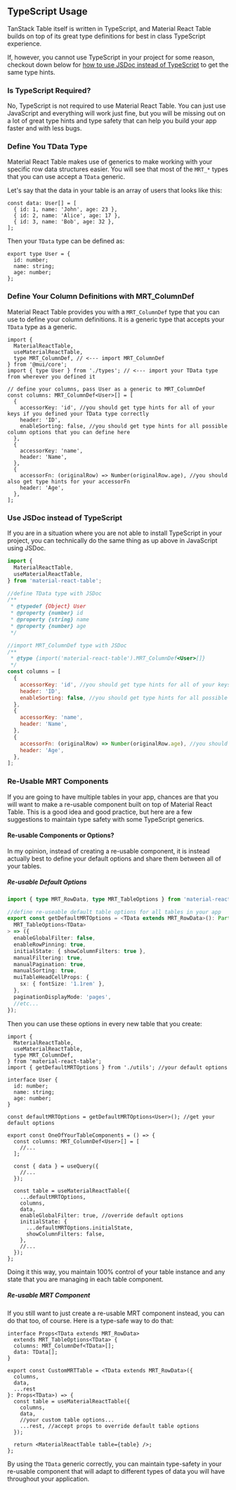 
<Head>
  <title>TypeScript - Material React Table V2 Docs</title>
  <meta
    name="description"
    content="How to best use TypeScript with Material React Table"
  />
</Head>

## TypeScript Usage

TanStack Table itself is written in TypeScript, and Material React Table builds on top of its great type definitions for best in class TypeScript experience.

If, however, you cannot use TypeScript in your project for some reason, checkout down below for [how to use JSDoc instead of TypeScript](#use-jsdoc-instead-of-typescript) to get the same type hints.

### Is TypeScript Required?

No, TypeScript is not required to use Material React Table. You can just use JavaScript and everything will work just fine, but you will be missing out on a lot of great type hints and type safety that can help you build your app faster and with less bugs.

### Define You TData Type

Material React Table makes use of generics to make working with your specific row data structures easier. You will see that most of the `MRT_*` types that you can use accept a `TData` generic.

Let's say that the data in your table is an array of users that looks like this:

```tsx
const data: User[] = [
  { id: 1, name: 'John', age: 23 },
  { id: 2, name: 'Alice', age: 17 },
  { id: 3, name: 'Bob', age: 32 },
];
```

Then your `TData` type can be defined as:

```tsx
export type User = {
  id: number;
  name: string;
  age: number;
};
```

### Define Your Column Definitions with MRT_ColumnDef

Material React Table provides you with a `MRT_ColumnDef` type that you can use to define your column definitions. It is a generic type that accepts your `TData` type as a generic.

```tsx
import {
  MaterialReactTable,
  useMaterialReactTable,
  type MRT_ColumnDef, // <--- import MRT_ColumnDef
} from '@mui/core';
import { type User } from './types'; // <--- import your TData type from wherever you defined it

// define your columns, pass User as a generic to MRT_ColumnDef
const columns: MRT_ColumnDef<User>[] = [
  {
    accessorKey: 'id', //you should get type hints for all of your keys if you defined your TData type correctly
    header: 'ID',
    enableSorting: false, //you should get type hints for all possible column options that you can define here
  },
  {
    accessorKey: 'name',
    header: 'Name',
  },
  {
    accessorFn: (originalRow) => Number(originalRow.age), //you should also get type hints for your accessorFn
    header: 'Age',
  },
];
```

### Use JSDoc instead of TypeScript

If you are in a situation where you are not able to install TypeScript in your project, you can technically do the same thing as up above in JavaScript using JSDoc.

```jsx
import {
  MaterialReactTable,
  useMaterialReactTable,
} from 'material-react-table';

//define TData type with JSDoc
/**
 * @typedef {Object} User
 * @property {number} id
 * @property {string} name
 * @property {number} age
 */

//import MRT_ColumnDef type with JSDoc
/**
 * @type {import('material-react-table').MRT_ColumnDef<User>[]}
 */
const columns = [
  {
    accessorKey: 'id', //you should get type hints for all of your keys if you defined your TData type correctly
    header: 'ID',
    enableSorting: false, //you should get type hints for all possible column options that you can define here
  },
  {
    accessorKey: 'name',
    header: 'Name',
  },
  {
    accessorFn: (originalRow) => Number(originalRow.age), //you should also get type hints for your accessorFn
    header: 'Age',
  },
];
```

### Re-Usable MRT Components

If you are going to have multiple tables in your app, chances are that you will want to make a re-usable component built on top of Material React Table. This is a good idea and good practice, but here are a few suggestions to maintain type safety with some TypeScript generics.

#### Re-usable Components or Options?

In my opinion, instead of creating a re-usable component, it is instead actually best to define your default options and share them between all of your tables.

##### Re-usable Default Options

```ts
import { type MRT_RowData, type MRT_TableOptions } from 'material-react-table';

//define re-useable default table options for all tables in your app
export const getDefaultMRTOptions = <TData extends MRT_RowData>(): Partial<
  MRT_TableOptions<TData>
> => ({
  enableGlobalFilter: false,
  enableRowPinning: true,
  initialState: { showColumnFilters: true },
  manualFiltering: true,
  manualPagination: true,
  manualSorting: true,
  muiTableHeadCellProps: {
    sx: { fontSize: '1.1rem' },
  },
  paginationDisplayMode: 'pages',
  //etc...
});
```

Then you can use these options in every new table that you create:

```tsx
import {
  MaterialReactTable,
  useMaterialReactTable,
  type MRT_ColumnDef,
} from 'material-react-table';
import { getDefaultMRTOptions } from './utils'; //your default options

interface User {
  id: number;
  name: string;
  age: number;
}

const defaultMRTOptions = getDefaultMRTOptions<User>(); //get your default options

export const OneOfYourTableComponents = () => {
  const columns: MRT_ColumnDef<User>[] = [
    //...
  ];

  const { data } = useQuery({
    //...
  });

  const table = useMaterialReactTable({
    ...defaultMRTOptions,
    columns,
    data,
    enableGlobalFilter: true, //override default options
    initialState: {
      ...defaultMRTOptions.initialState,
      showColumnFilters: false,
    },
    //...
  });
};
```

Doing it this way, you maintain 100% control of your table instance and any state that you are managing in each table component.

##### Re-usable MRT Component

If you still want to just create a re-usable MRT component instead, you can do that too, of course. Here is a type-safe way to do that:

```tsx
interface Props<TData extends MRT_RowData>
  extends MRT_TableOptions<TData> {
  columns: MRT_ColumnDef<TData>[];
  data: TData[];
}

export const CustomMRTTable = <TData extends MRT_RowData>({
  columns,
  data,
  ...rest
}: Props<TData>) => {
  const table = useMaterialReactTable({
    columns,
    data,
    //your custom table options...
    ...rest, //accept props to override default table options
  });

  return <MaterialReactTable table={table} />;
};
```

By using the `TData` generic correctly, you can maintain type-safety in your re-usable component that will adapt to different types of data you will have throughout your application.
